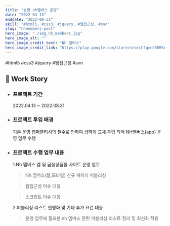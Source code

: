 ```yaml
---
title: "농협 nh멤버스 운영"
date: "2022-04-13"
enddate: "2022-08-31"
skill: "#html5, #css3, #jquery, #웹접근성, #svn"
slug: "nhmembers-post"
hero_image: "./img_nh_members.jpg"
hero_image_alt: ""
hero_image_credit_text: "Nh 멤버스"
hero_image_credit_link: "https://play.google.com/store/search?q=nh%EB%A9%A4%EB%B2%84%EC%8A%A4&c=apps"
---
```


<div className="badge-wrap">
  <span className="badge badge-html">#html5</span>
  <span className="badge badge-css">#css3</span>
  <span className="badge badge-javscript">#jquery</span>
  <span className="badge badge-wa">#웹접근성</span>
  <span className="badge badge-git">#svn</span>
</div>

## 🎤 Work Story

- ### 프로젝트 기간

  2022.04.13 ~ 2022.08.31

- ### 프로젝트 투입 배경

  기존 운영 웹퍼블리셔의 철수로 인하여 급하게 교체 투입 되어 NH멤버스(app) 운영 업무 수행

- ### 프로젝트 수행 업무 내용

  1.Nh 멤버스 앱 및 금융상품몰 사이트 운영 업무

  > Nh 멤버스(웹,모바일) 신규 페이지 퍼블리싱

  > 웹접근성 이슈 대응

  > 스크립트 이슈 대응

  2.퍼블리싱 리스트 현행화 및 기타 추가 요건 대응

  > 운영 업무에 필요한 nh 멤버스 관련 퍼블리싱 리스트 정리 및 최신화 적용
